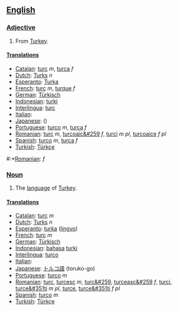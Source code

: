 ==[[English]]==

===[[Adjective]]===
#From [[Turkey]].

====[[Translation]]s====
*[[Catalan]]: [[turc]] ''m'', [[turca]] ''f''
*[[Dutch]]: [[Turks]] ''n''
*[[Esperanto]]: [[Turka]]
*[[French]]: [[turc]] ''m'', [[turque]] ''f''
*[[German]]: [[Türkisch]]
*[[Indonesian]]: [[turki]]
*[[Interlingua]]: [[turc]]
*[[Italian]]: [[]]
*[[Japanese]]: [[]] ()
*[[Portuguese]]: [[turco]] ''m'', [[turca]] ''f''
*[[Romanian]]: [[turc]] ''m'', [[turcoaic&#259]] ''f'', [[turci]] ''m pl'', [[turcoaice]] ''f pl''
*[[Spanish]]: [[turco]] ''m'', [[turca]] ''f''
*[[Turkish]]: [[Türkçe]]
#:*[[Romanian]]: [[]] ''f''
===[[Noun]]===
#The [[language]] of [[Turkey]].

====[[Translation]]s====
*[[Catalan]]: [[turc]] ''m''
*[[Dutch]]: [[Turks]] ''n''
*[[Esperanto]]: [[turka]] ([[lingvo]])
*[[French]]: [[turc]] ''m''
*[[German]]: [[Türkisch]]
*[[Indonesian]]: [[bahasa]] [[turki]]
*[[Interlingua]]: [[turco]]
*[[Italian]]: [[]]
*[[Japanese]]: [[トルコ]][[語]] (toruko-go)
*[[Portuguese]]: [[turco]] ''m''
*[[Romanian]]: [[turc]], [[turcesc]] ''m'', [[turc&#259]], [[turceasc&#259]] ''f'', [[turci]], [[turce&#351ti]] ''m pl'', [[turce]], [[turce&#351ti]] ''f pl''
*[[Spanish]]: [[turco]] ''m''
*[[Turkish]]: [[Türkçe]]